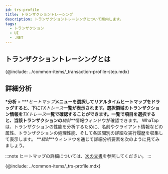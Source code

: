 ```yaml
---
id: trs-profile
title: トランザクショントレーシング
description: トランザクショントレーシングについて案内します。
tags:
  - トランザクション
  - UI
  - .NET
---
```


## トランザクショントレーシングとは

{@include: ../common-items/_transaction-profile-step.mdx} 

## 詳細分析

**\*分析** > \***_ヒートマップ_**メニューを選択してリアルタイムヒートマップをドラッグすると、下に**_TXトレース_**一覧が表示されます。選択領域のトランザクション情報を**_TXトレース_**一覧で確認することができます。一覧で項目を選択すると、当該トランザクションの**_統計_**情報ウィンドウが確認できます。 WhaTapは、トランザクションの性能を分析するために、名前やクライアント情報などの属性、トランザクションの処理性能、そして各区間別の詳細な実行履歴を収集して表示します。 **_統計_**ウィンドウを通じて詳細分析要素を次のように見てみましょう。 

:::note
ヒートマップの詳細については、[次の文書](trs-view#details)を参照してください。 
:::

{@include: ../common-items/_trs-profile.mdx} 

